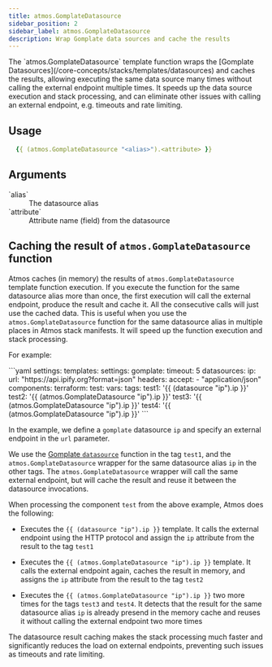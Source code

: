 ```yaml
---
title: atmos.GomplateDatasource
sidebar_position: 2
sidebar_label: atmos.GomplateDatasource
description: Wrap Gomplate data sources and cache the results
---
```



<Intro>
The `atmos.GomplateDatasource` template function wraps the [Gomplate Datasources](/core-concepts/stacks/templates/datasources)
and caches the results, allowing executing the same data source many times without calling the external endpoint multiple times.
It speeds up the data source execution and stack processing, and can eliminate other issues with calling an external endpoint,
e.g. timeouts and rate limiting.
</Intro>

## Usage

```yaml
  {{ (atmos.GomplateDatasource "<alias>").<attribute> }}
```

## Arguments

<dl>
  <dt>`alias`</dt>
  <dd>The datasource alias</dd>

  <dt>`attribute`</dt>
  <dd>Attribute name (field) from the datasource</dd>
</dl>


## Caching the result of `atmos.GomplateDatasource` function

Atmos caches (in memory) the results of `atmos.GomplateDatasource` template function execution.
If you execute the function for the same datasource alias more than once, the first execution will call the external endpoint,
produce the result and cache it. All the consecutive calls will just use the cached data. This is useful when you use the
`atmos.GomplateDatasource` function for the same datasource alias in multiple places in Atmos stack manifests.
It will speed up the function execution and stack processing.

For example:

<File>
```yaml
settings:
  templates:
    settings:
      gomplate:
        timeout: 5
        datasources:
          ip:
            url: "https://api.ipify.org?format=json"
            headers:
              accept:
                - "application/json"
components:
  terraform:
    test:
      vars:
        tags:
          test1: '{{ (datasource "ip").ip }}'
          test2: '{{ (atmos.GomplateDatasource "ip").ip }}'
          test3: '{{ (atmos.GomplateDatasource "ip").ip }}'
          test4: '{{ (atmos.GomplateDatasource "ip").ip }}'
```
</File>

In the example, we define a `gomplate` datasource `ip` and specify an external endpoint in the `url`
parameter.

We use the [Gomplate `datasource`](https://docs.gomplate.ca/datasources/) function in the tag `test1`,
and the `atmos.GomplateDatasource` wrapper for the same datasource alias `ip` in the other tags. The `atmos.GomplateDatasource`
wrapper will call the same external endpoint, but will cache the result and reuse it between the datasource invocations.

When processing the component `test` from the above example, Atmos does the following:

- Executes the `{{ (datasource "ip").ip }}` template. It calls the external endpoint using the HTTP protocol and assign
  the `ip` attribute from the result to the tag `test1`

- Executes the `{{ (atmos.GomplateDatasource "ip").ip }}` template. It calls the external endpoint again, caches the result
  in memory, and assigns the `ip` attribute from the result to the tag `test2`

- Executes the `{{ (atmos.GomplateDatasource "ip").ip }}` two more times for the tags `test3` and `test4`.
  It detects that the result for the same datasource alias `ip` is already presend in the memory cache and reuses it
  without calling the external endpoint two more times

The datasource result caching makes the stack processing much faster and significantly reduces the load on external
endpoints, preventing such issues as timeouts and rate limiting.
